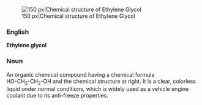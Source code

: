 [[Image:Ethylene glycol chemical structure.png|thumb|right|150 px|Chemical structure of Ethylene Glycol]]
===English===

'''Ethylene glycol'''

===Noun===

An organic chemical compound having a chemical formula <br>HO-CH<sub>2</sub>-CH<sub>2</sub>-OH and the chemical structure at right.  It is a clear, colorless liquid under normal conditions, which is widely used as a vehicle engine coolant due to its anti-freeze properties.